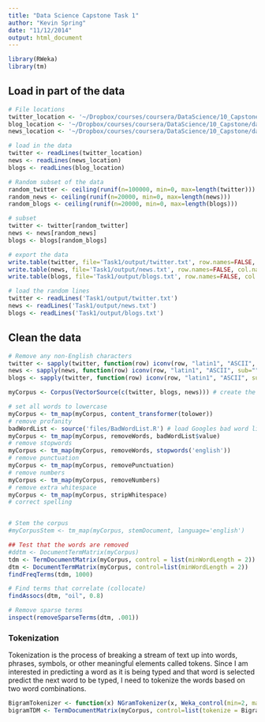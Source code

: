 ```yaml
---
title: "Data Science Capstone Task 1"
author: "Kevin Spring"
date: "11/12/2014"
output: html_document
---
```


```r
library(RWeka)
library(tm)
```
## Load in part of the data

```r
# File locations
twitter_location <- '~/Dropbox/courses/coursera/DataScience/10_Capstone/data/final/en_US/en_US.twitter.txt'
blog_location <- '~/Dropbox/courses/coursera/DataScience/10_Capstone/data/final/en_US/en_US.blogs.txt'
news_location <- '~/Dropbox/courses/coursera/DataScience/10_Capstone/data/final/en_US/en_US.news.txt'

# load in the data
twitter <- readLines(twitter_location)
news <- readLines(news_location)
blogs <- readLines(blog_location)

# Random subset of the data
random_twitter <- ceiling(runif(n=100000, min=0, max=length(twitter)))
random_news <- ceiling(runif(n=20000, min=0, max=length(news)))
random_blogs <- ceiling(runif(n=20000, min=0, max=length(blogs)))

# subset
twitter <- twitter[random_twitter]
news <- news[random_news]
blogs <- blogs[random_blogs]

# export the data
write.table(twitter, file='Task1/output/twitter.txt', row.names=FALSE, col.names=FALSE)
write.table(news, file='Task1/output/news.txt', row.names=FALSE, col.names=FALSE)
write.table(blogs, file='Task1/output/blogs.txt', row.names=FALSE, col.names=FALSE)
```

```r
# load the random lines
twitter <- readLines('Task1/output/twitter.txt')
news <- readLines('Task1/output/news.txt')
blogs <- readLines('Task1/output/blogs.txt')
```

## Clean the data

```r
# Remove any non-English characters
twitter <- sapply(twitter, function(row) iconv(row, "latin1", "ASCII", sub=""))
news <- sapply(news, function(row) iconv(row, "latin1", "ASCII", sub=""))
blogs <- sapply(twitter, function(row) iconv(row, "latin1", "ASCII", sub=""))

myCorpus <- Corpus(VectorSource(c(twitter, blogs, news))) # create the corpus

# set all words to lowercase
myCorpus <- tm_map(myCorpus, content_transformer(tolower))
# remove profanity
badWordList <- source('files/BadWordList.R') # load Googles bad word list
myCorpus <- tm_map(myCorpus, removeWords, badWordList$value)
# remove stopwords
myCorpus <- tm_map(myCorpus, removeWords, stopwords('english'))
# remove punctuation
myCorpus <- tm_map(myCorpus, removePunctuation)
# remove numbers
myCorpus <- tm_map(myCorpus, removeNumbers)
# remove extra whitespace
myCorpus <- tm_map(myCorpus, stripWhitespace)
# correct spelling


# Stem the corpus
#myCorpusStem <- tm_map(myCorpus, stemDocument, language='english')

## Test that the words are removed
#ddtm <- DocumentTermMatrix(myCorpus)
tdm <- TermDocumentMatrix(myCorpus, control = list(minWordLength = 2))
dtm <- DocumentTermMatrix(myCorpus, control=list(minWordLength = 2))
findFreqTerms(tdm, 1000)

# Find terms that correlate (collocate)
findAssocs(dtm, "oil", 0.8)

# Remove sparse terms
inspect(removeSparseTerms(dtm, .001))
```

### Tokenization

Tokenization is the process of breaking a stream of text up into words, phrases, symbols, or other meaningful elements called tokens. Since I am interested in predicting a word as it is being typed and that word is selected predict the next word to be typed, I need to tokenize the words based on two word combinations.

```r
BigramTokenizer <- function(x) NGramTokenizer(x, Weka_control(min=2, max=2))
bigramTDM <- TermDocumentMatrix(myCorpus, control=list(tokenize = BigramTokenizer))
```